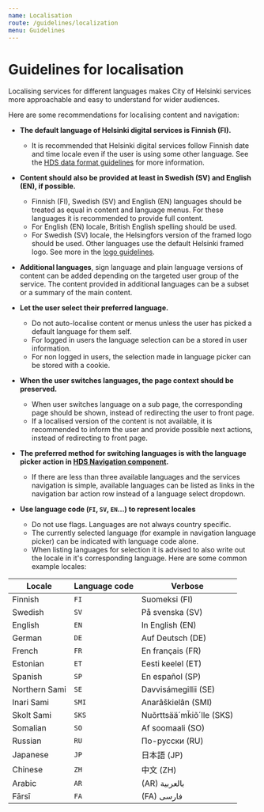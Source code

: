 ```yaml
---
name: Localisation
route: /guidelines/localization
menu: Guidelines
---
```




# Guidelines for localisation
<LargeParagraph>
    Localising services for different languages makes City of Helsinki services more approachable and easy to understand for wider audiences.
</LargeParagraph>

Here are some recommendations for localising content and navigation:

- **The default language of Helsinki digital services is Finnish (FI).**
  - It is recommended that Helsinki digital services follow Finnish date and time locale even if the user is using some other language. See the [HDS data format guidelines](/guidelines/data-formats "HDS data format guidelines") for more information.
- **Content should also be provided at least in Swedish (SV) and English (EN), if possible.**
  - Finnish (FI), Swedish (SV) and English (EN) languages should be treated as equal in content and language menus. For these languages it is recommended to provide full content.
  - For English (EN) locale, British English spelling should be used.
  - For Swedish (SV) locale, the Helsingfors version of the framed logo should be used. Other languages use the default Helsinki framed logo. See more in the [logo guidelines](/visual-assets/logo "HDS Visual assets logo guidelines"). 
- **Additional languages**, sign language and plain language versions of content can be added depending on the targeted user group of the service. The content provided in additional languages can be a subset or a summary of the main content.


- **Let the user select their preferred language.**
  - Do not auto-localise content or menus unless the user has picked a default language for them self. 
  - For logged in users the language selection can be a stored in user information.
  - For non logged in users, the selection made in language picker can be stored with a cookie.
- **When the user switches languages, the page context should be preserved.**
  - When user switches language on a sub page, the corresponding page should be shown, instead of redirecting the user to front page.
  - If a localised version of the content is not available, it is recommended to inform the user and provide possible next actions, instead of redirecting to front page.
- **The preferred method for switching languages is with the language picker action in [HDS Navigation component](/components/navigation "HDS Navigation component documentation").**
  - If there are less than three available languages and the services navigation is simple, available languages can be listed as links in the navigation bar action row instead of a language select dropdown.
- **Use language code (`FI`, `SV`, `EN`...) to represent locales**
  - Do not use flags. Languages are not always country specific.
  - The currently selected language (for example in navigation language picker) can be indicated with language code alone.
  - When listing languages for selection it is advised to also write out the locale in it's corresponding language. Here are some common example locales:

| Locale        | Language code | Verbose                  |
| ------------- | ------------- | ------------------------ |
| Finnish       | `FI`        | Suomeksi (FI)            |                  
| Swedish       | `SV`        | På svenska (SV)          |                
| English       | `EN`        | In English (EN)          |                
| German        | `DE`        | Auf Deutsch (DE)         |               
| French        | `FR`        | En français (FR)         |               
| Estonian      | `ET`        | Eesti keelel (ET)        |                  
| Spanish       | `SP`        | En español (SP)          |                
| Northern Sami | `SE`        | Davvisámegillii (SE)     |               
| Inari Sami    | `SMI`       | Anarâškielân (SMI)       |                 
| Skolt Sami    | `SKS`       | Nuõrttsää´mǩiõ´lle (SKS) |               
| Somalian      | `SO`        | Af soomaali (SO)         |               
| Russian       | `RU`        | По-русски (RU)           |                 
| Japanese      | `JP`        | 日本語 (JP)               |                
| Chinese       | `ZH`        | 中文 (ZH)                 |                  
| Arabic        | `AR`        | (AR) بالعربية
| Fārsī         | `FA`        | (FA) فارسی